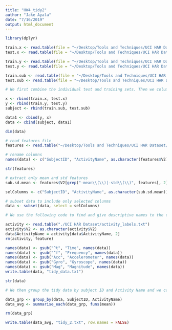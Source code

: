 ```yaml
---
title: "HW4_tidy2"
author: "Jake Ayala"
date: "7/16/2019"
output: html_document
---
```


```r

library(dplyr)

```

```r

train.x <- read.table(file = "~/Desktop/Tools and Techniques/UCI HAR Dataset/train/X_train.txt")
test.x <- read.table(file = "~/Desktop/Tools and Techniques/UCI HAR Dataset/test/X_test.txt")

train.y <- read.table(file = "~/Desktop/Tools and Techniques/UCI HAR Dataset/train/Y_train.txt")
test.y <- read.table(file = "~/Desktop/Tools and Techniques/UCI HAR Dataset/test/Y_test.txt")

train.sub <- read.table(file = "~/Desktop/Tools and Techniques/UCI HAR Dataset/train/subject_train.txt")
test.sub <- read.table(file = "~/Desktop/Tools and Techniques/UCI HAR Dataset/test/subject_test.txt")


```


```r

# We first combine the individual test and training sets. Then we column bind both the training and the test sets to the subject data frame.

x <- rbind(train.x, test.x)
y <- rbind(train.y, test.y)
subject <- rbind(train.sub, test.sub)

data1 <- cbind(y, x)
data <- cbind(subject, data1)

dim(data)

```

```r

# read features file
features <- read.table("~/Desktop/Tools and Techniques/UCI HAR Dataset/features.txt")

# rename columns
names(data) <- c("SubjectID", "ActivityName", as.character(features$V2))

str(features)

```


```r

# extract only mean and std features
sub.sd.mean <- features$V2[grep("-mean\\(\\)|-std\\(\\)", features[, 2])]

selColumns <- c("SubjectID", "ActivityName", as.character(sub.sd.mean))

# subset data to include only selected colunms
data <- subset(data, select = selColumns)


```

```r

# We use the following code to find and give descriptive names to the columns in the dataset using the gsub command. We then write the data set into “tidy_data.txt”

activity <- read.table("./UCI HAR Dataset/activity_labels.txt")
activity$V2 <- as.character(activity$V2)
data$ActivityName = activity[data$ActivityName, 2]
rm(activity, feature)

names(data) <- gsub("^t", "Time", names(data))
names(data) <- gsub("^f", "Frequency", names(data))
names(data) <- gsub("Acc", "Accelerometer", names(data))
names(data) <- gsub("Gyro", "Gyroscope", names(data))
names(data) <- gsub("Mag", "Magnitude", names(data))
write.table(data, "tidy_data.txt")

str(data)


```

```r

# We then group the tidy data by subject ID and Activity Name and we calculate the mean for each subgroup. This data is then written into “tidy_2.txt”

data_grp <- group_by(data, SubjectID, ActivityName)
data_avg <- summarise_each(data_grp, funs(mean))

rm(data_grp)

```

```r

write.table(data_avg, "tidy_2.txt", row.names = FALSE)

```



